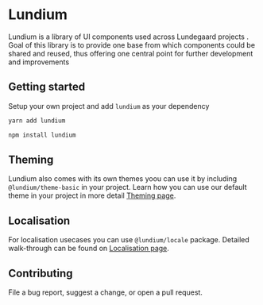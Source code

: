 <Meta title="Introduction/Welcome" />

# Lundium

Lundium is a library of UI components used across Lundegaard projects .
Goal of this library is to provide one base from which components could be shared and reused, thus offering one central point for further development and improvements

## Getting started

Setup your own project and add `lundium` as your dependency

```bash
yarn add lundium
```

```bash
npm install lundium
```

## Theming

Lundium also comes with its own themes yoou can use it by including `@lundium/theme-basic` in your project.
Learn how you can use our default theme in your project in more detail [Theming page](/?path=/docs/introduction-theming--page).

## Localisation

For localisation usecases you can use `@lundium/locale` package. Detailed walk-through can be found on [Localisation page](/?path=/docs/introduction-localisation--page).

## Contributing

File a bug report, suggest a change, or open a pull request.
